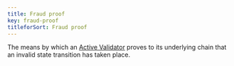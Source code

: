 ```yaml
---
title: Fraud proof
key: fraud-proof
titleforSort: Fraud proof
---
```

<p>
The means by which an <a href="/intro/glossary#active-validator">Active Validator</a> proves to its underlying chain that an invalid state transition has taken place.
</p>
